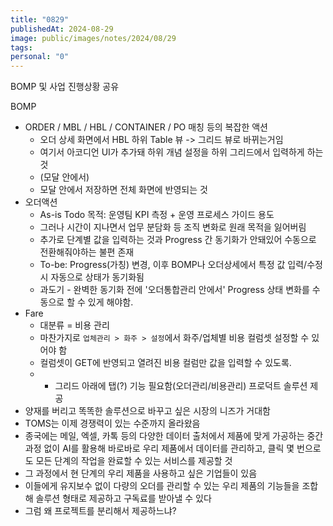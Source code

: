 ```yaml
---
title: "0829"
publishedAt: 2024-08-29
image: public/images/notes/2024/08/29
tags: 
personal: "0"
---
```

BOMP 및 사업 진행상황 공유

BOMP
- ORDER / MBL / HBL / CONTAINER / PO 매칭 등의 복잡한 액션
	- 오더 상세 화면에서 HBL 하위 Table 뷰 -> 그리드 뷰로 바뀌는거임
	- 여기서 아코디언 UI가 추가돼 하위 개념 설정을 하위 그리드에서 입력하게 하는 것
	- (모달 안에서)
	- 모달 안에서 저장하면 전체 화면에 반영되는 것
- 오더액션
	- As-is Todo 목적: 운영팀 KPI 측정 + 운영 프로세스 가이드 용도
	- 그러나 시간이 지나면서 업무 분담화 등 조직 변화로 원래 목적을 잃어버림
	- 추가로 단계별 값을 입력하는 것과 Progress 간 동기화가 안돼있어 수동으로 전환해줘야하는 불편 존재
	- To-be: Progress(가칭) 변경, 이후 BOMP나 오더상세에서 특정 값 입력/수정 시 자동으로 상태가 동기화됨
	- 과도기 - 완벽한 동기화 전에 '오더통합관리 안에서' Progress 상태 변화를 수동으로 할 수 있게 해야함.
- Fare
	- 대분류 = 비용 관리
	- 마찬가지로 `업체관리 > 화주 > 설정`에서 화주/업체별 비용 컬럼셋 설정할 수 있어야 함
	- 컬럼셋이 GET에 반영되고 열려진 비용 컬럼만 값을 입력할 수 있도록.
	- + 그리드 아래에 탭(?) 기능 필요함(오더관리/비용관리)
프로덕트 솔루션 제공
- 양재를 버리고 똑똑한 솔루션으로 바꾸고 싶은 시장의 니즈가 거대함
- TOMS는 이제 경쟁력이 있는 수준까지 올라왔음
- 종국에는 메일, 엑셀, 카톡 등의 다양한 데이터 출처에서 제품에 맞게 가공하는 중간 과정 없이 AI를 활용해 바로바로 우리 제품에서 데이터를 관리하고, 클릭 몇 번으로도 모든 단계의 작업을 완료할 수 있는 서비스를 제공할 것
- 그 과정에서 현 단계의 우리 제품을 사용하고 싶은 기업들이 있음
- 이들에게 유지보수 없이 다량의 오더를 관리할 수 있는 우리 제품의 기능들을 조합해 솔루션 형태로 제공하고 구독료를 받아낼 수 있다
- 그럼 왜 프로젝트를 분리해서 제공하느냐?
	<Image src="/images/notes/2024/08/29/1.png" alt="" width={1000} height={1000} />
